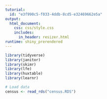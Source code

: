 ```yaml
---
tutorial:
  id: "e3f990c5-f033-4ddb-8cd5-e32469662e5a"
output: 
  html_document:
    css: css/style.css
    includes:
      in_header: resizer.html
runtime: shiny_prerendered
---
```

  
```r
library(tidyverse)
library(janitor)
library(skimr)
library(lfe)
library(huxtable)
library(learnr)
```

```r
# Load data
census <- read_rds("census.RDS")
```


```r

```

